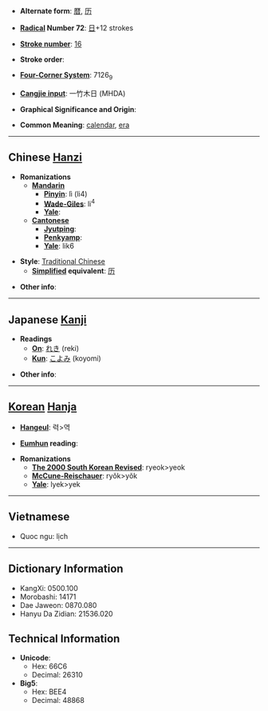 * '''Alternate form''': [[暦]], [[历]]

* '''[[Wiktionary:Chinese radical index| Radical]] Number 72''': [[Wiktionary:Chinese radical index 日|日]]+12 strokes

* '''[[Wiktionary:Chinese total strokes index|Stroke number]]''': [[Wiktionary:Chinese total strokes index 16|16]]

* '''Stroke order''': 

* '''[[Wiktionary:Chinese four corner index|Four-Corner System]]''': 7126<sub>9</sub>

* '''[[Wiktionary:Chinese Cangjie index|Cangjie input]]''': 一竹木日 (MHDA)

* '''Graphical Significance and Origin''': 

* '''Common Meaning''': [[calendar]], [[era]]

----

== Chinese [[Hanzi]] ==

* '''Romanizations'''
** '''[[Mandarin]]'''
*** '''[[Pinyin]]''': lì (li4)
*** '''[[Wade-Giles]]''': li<sup>4</sup>
*** '''[[Yale]]''': 
** '''[[Cantonese]]'''
*** '''[[Jyutping]]''':
*** '''[[Penkyamp]]''': 
*** '''[[Yale]]''': lik6

* '''Style''': [[Traditional Chinese]] 
** '''[[Simplified Chinese|Simplified]] equivalent''': [[历]]

* '''Other info''': 

----

== Japanese [[Kanji]] ==

* '''Readings'''
** '''[[On]]''': [[れき]] (reki)
** '''[[Kun]]''': [[こよみ]] (koyomi)

* '''Other info''':  

----

== [[Korean]] [[Hanja]] ==

* '''[[Hangeul]]''': 력>역

* '''[[Eumhun]] reading''': 

* '''Romanizations'''
** '''[[The 2000 South Korean Revised Romanization|The 2000 South Korean Revised]]''': ryeok>yeok
** '''[[McCune-Reischauer]]''': ryŏk>yŏk
** '''[[Yale]]''': lyek>yek

----
==Vietnamese==
*Quoc ngu: lịch

----

== Dictionary Information ==

* KangXi: 0500.100
* Morobashi: 14171
* Dae Jaweon: 0870.080
* Hanyu Da Zidian: 21536.020

== Technical Information ==

* '''Unicode''':
** Hex: 66C6
** Decimal: 26310
* '''Big5''':
** Hex: BEE4
** Decimal: 48868